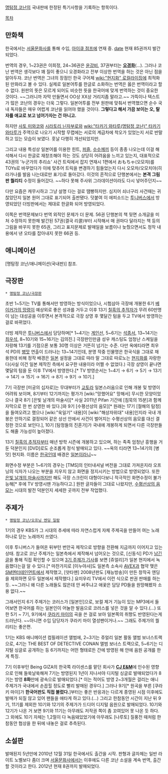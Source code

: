 [[명탐정 코난]]의 국내판에 한정된 특기사항을 기록하는 항목이다.

[[목차]]

== 만화책 ==
한국에서는 [[서울문화사]]를 통해 수입, [[아이큐 점프]]에 연재 중. [[date]] 현재 85권까지 발간되었다.

번역의 경우, 1~23권은 이희정, 24~36권은 [[윤강비]], 37권부터는 '''[[오경화]]'''(...). 그러나 코난 번역은 생각보다 꽤 질이 좋으니 오경화라고 전부 이상한 번역을 하는 것은 아닌 점을 알아두자. 코난 번역은 그녀의 장점인 한국 구어체 [[wiki:"현지화" 로컬라이징]]에 최적화된 만화라고 볼 수 있다. 실제로 일본어투를 한글로 소화하는 번역은 옳은 번역이라고 할 수 없다. 원판의 뜻은 모르게 되어도 비슷한 뜻을 한국어에 맞게 번역하는 것이 중요한 것이다. ~~그러니까 자막 만들면서 OO상 XX상 거리지좀 말라고.~~ 가뜩이나 텍스트가 많은 코난의 경우는 더욱 그렇다. 일본어투를 전부 원판에 맞춰서 번역했으면 순수 국내 독자들은 매우 어렵게 코난을 읽어야 했을 것이다. '''그렇다고 해서 가끔 보이는 오, 탈자를 애교로 보고 넘어가자는 건 아니고.'''

하지만 [[사토 미와코]]와 [[시라토리 닌자부로]]와 [[wiki:"타카기 와타루(명탐정 코난)" 타카기 와타루]]가 주역으로 나오기 시작할 무렵에는 서로의 계급차에 착오가 있었는지 서로 반말하고 있는 모습이 보였다. 훗날 다행히 개선되었지만. 

그리고 내용 특성상 일본어를 이용한 힌트, [[퍼즐]], [[수수께끼]] 등이 종종 나오는데 이걸 해석해서 다시 한글로 재창조해야 하는 것도 상당히 어려움을 느끼고 있는지, 대표적으로 43권의 '누군가의 추리쇼' 사건 트릭에서 잡지 연재시 1편에서 おもちゃ(오모챠)를 TOYs로 바꾸었다가 이에 맞추어 트릭을 변경하기 힘들었는지 다시 오모챠/오모치야(히라가나를 발음 나는대로만 표기)로 돌아갔다. 이것의 흔적으로 단행본에서는 '''본격 그림판 퀄리티''' 수정이 들어갔다. ~~하다 못해 주사위 그라데이션이라도 다시 넣어주던지~~

다만 요즘은 캐무시하고 그냥 설명 다는 걸로 땜빵하지만. 심지어 쇠너구리 사건때는 귀찮았던지 일본 원어 그대로 표기되어 출판됐다. 덧붙여 이 에피소드는 [[투니버스]]에서 방영되었던 더빙판에서는 제대로 한글화 되어 방영되었다.

이쪽은 번역문제보다 번역 외적인 문제가 더 문제. 56권 단행본의 책 뒷면 소개글을 미처 수정하지 못한채 발간된 57권(결국 리콜)부터 시작해서 매 권마다 달라지는 책 등의 그림을 바꾸지 못한 65권, 그리고 표지문제로 발매일을 보름이나 늦췄으면서도 정작 내용에서 낸 오타를 잡아내지 못한 66권 등.

== 애니메이션 ==
[명탐정 코난/애니메이션(국내판)] 참조.

== 극장판 ==
 * [[명탐정 코난/극장판]]

초반 1~5기는 TV를 통해서만 방영하는 방식이었으나, 시험삼아 극장에 개봉한 6기 [[베이커가의 망령]]이 예상외로 좋은 성과를 거두고 이후 13기 [[칠흑의 추적자]]가 무려 60만명이 넘는 대성공을 이루면서 본격적으로 극장 상영 후 몇달간 텀을 두고 TV에서 방영하는걸로 바뀌었다.

더빙 제작은 [[투니버스]]에서 담당하며[* 1~4기는 [[계인선]], 5~6기는 [[석종서]], 13~14기는 [[최우석]], 8~10기와 15~16기는 김의진.] 극장판인만큼 성우 캐스팅도 엄청난 스케일을 자랑해 13기를 기점으론 보통 30명 이상은 거뜬히 넘기는 수준. 다만 옥에티라면 최우석 PD의 [[병맛]] 연출이 드러나는 13~14기인데, 분명 작중 인물명은 한국식을 그대로 채용한데 비해 정작 배경은 [[일본]] 설정을 그대로 따라 말 그대로 따로노는 [[현지화]]를 자랑한다(사실 이건 일본 제작진 측에서 요구한 내용이라 어쩔 수 없었다.) 극장 상영이 끝나면 몇달의 텀을 둔 이후 TV에서 방영한다.[* TV 방영순서는 1~4기 → 6기 → 5기 → 13기 → 14기 → 15기 → 16기 → 8기 → 9기 → 10기.]

7기 극장판 [미궁의 십자로]는 무대부터가 [[교토]]라 일본스러움으로 인해 개봉 및 방영이 어려워 보이며, 8기부터 12기까지는 평가가 [wiki:"망했어요" 망해서] 무시한 모양이었으나 결국 8기 [은빛 날개의 마술사][* 사실 2011년 Pifan 기간에 [침묵의 15분]과 함께 자막으로 한 번 상영한 바 있다.]와 9기 [수평선상의 음모][* 원래는 17기 [절해의 탐정]을 들여오려고 했으나 [wiki:"욱일기" 내용]이 [wiki:"해상자위대" 내용]인지라 국내 개봉은 안하기로 결정되어 같은 상선 안에서 사건이 벌어지는 수평선상의 음모를 대신 결정한 것으로 보인다.], 10기 [탐정들의 진혼가]가 국내에 개봉하게 되면서 다른 극장판들도 해줄 가능성이 높아졌다.

13기 [[칠흑의 추적자]]부터 매년 방학 시즌에 개봉하고 있으며, 하는 족족 엄청난 흥행을 거둔 덕분인지 [DVD]로도 순조롭게 정식 발매되고 있다. ~~옥의 티라면 13~14기의 [병맛] 현지화. 이름은 [[한국]]인데 배경은 [[일본]]이라니~~

화면수정 부분은 1~6기의 경우는 [TMS]의 인터내셔널 버전을 그대로 가져온지라 오프닝의 식자가 나오는 부분을 지우지 않고 화면을 정지시키는 방법으로 방영되었다. 또한 [[은빛 날개의 마술사]]까지만 해도 극장 스크린이 대형이다보니 적극적인 화면수정이 불가능해[* 후에 TV 방영시땐 가능하다고.] 원판 글자들이 그대로 나왔지만, [[수평선상의 음모]]는 시대의 발전 덕분인지 세세한 곳까지 전부 작업했다.
== 주제가 ==
 * [[명탐정 코난/오프닝 엔딩 일람]]

1기의 경우 KBS가 그 시대의 추세에 따라 자연스럽게 자체 주제곡을 만들어 여는 노래 하나로 닫는 노래까지 쓰였다.

이후 투니버스가 들여온 뒤부턴 번안곡 제작으로 방향을 전환해 지금까지 이어지고 있는 상태. 참고로 코난 주제가는 일본측에서 제작해서 넘어오는 것으로, [신동식] PD가 [http://dbm386.egloos.com/5287106 남긴 글]을 통해 직접 확인할 수 있으며 [http://news.naver.com/main/read.nhn?mode=LSD&mid=sec&sid1=106&oid=001&aid=0000993419 3기 주제가 기사]를 보면 [쥬얼리]가 일본 현지에서 녹음했다는걸 알 수 있다.[* 마찬가지로 [이누야샤]도 일본측 소속사 [[AVEX]]과 협약 맺은 [[SM엔터테인먼트]]에서 제작했고, [얏타맨] 2008년판도 [재능방송]이 만든 창작곡 엔딩을 제외하면 모두 일본에서 제작했다.] 요미우리 TV에서 이런 식으로 판권 판매를 하는듯. ~~그러니 왜 다른 노래들도 많은데 안 써주냐고 애꿎은 담당 PD들을 원망해봤자 소용 없다.~~

그래서인지 6기 주제가는 코러스가 [일본인]으로, 보컬 제거 기능이 있는 MP3에서 들어보면 한국어를 하는 일본인이 어눌한 발음으로 코러스를 넣은 것을 알 수 있다.(...) 또한 5기 ~ 7기, 9기에서 [[쿠라키 마이]]의 곡을 쓴 걸로 보아 일본쪽의 취향도 반영된다는게 드러난다. ~~아니면 수입 담당자가 쿠라키 마이 열성팬이거나.~~ 그래도 주제가의 퀄리티는 좋은편.

1기는 KBS 애니메이션 컴필레이션 앨범에, 2~3기는 쥬얼리 일본 활동 앨범 보너스트랙으로, 4기는 THE BEST OF DETECTIVE CONAN 앨범 보너스 트랙으로, 5~6기는 디지털 싱글로 공개하는 등 6기까지는 어떤 형태로든 간에 방영된 해 안에 음원 공개를 한게 특징.

7기 이후부턴 Being GIZA의 한국쪽 라이센스를 맡던 회사가 '''[[CJ E&M]]'''에 인수된 영향으로 인해 들쑥날쑥해져 7기는 방영된지 1년이 지나서야 디지털 싱글로 발매되었다가 8기는 방영 '''8화'''만에 광속으로 발매되었다.[* 이는 적어도 방영 2~3개월은 걸리는 애니 주제가가 국내에서 손꼽힐 정도로 빨리 발매된 경우다.] 그러나 9기[* 원곡을 부른 [쿠라키 마이]가 '''한국어판도 직접 불렀다.''']부터는 좋은 반응과는 다르게 종영된 시점 이후에도 발매가 되질 않고 있어 팬들을 애타게 하고 있다.(...) 그리고 한참동안 시간이 지난 뒤 9기, 11기를 제외한 10기와 12기의 주제가가 드디어 디지털 음원으로 발매되었다. 10기와 12기가 나온 거 보면 9기와 11기는 아무래도 저작권 쪽이 좀 꼬여있어 못 나온 듯 하다. 그 외에도 10기 자체는 1,2절이 다 녹음돼있었기에 아무래도 [나루토] 질풍전 때처럼 한참동안 협상을 한 뒤에 내놓은 걸로 추측된다.

== 소설판 ==
발매된지 5년만에 2010년 12월 31일 한국에서도 출간을 시작. 판형과 글자체는 일반 라이트 노벨보다 좀더 크며 [[서울문화사]]에서는 이후에도 다른 코난 소설을 계속 번역, 출간할 것이라고 한다. 2012년 현재 8권까지 발매되었다.
